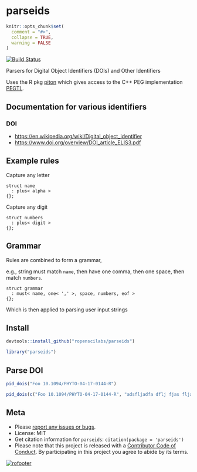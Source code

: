 parseids
========

```r
knitr::opts_chunk$set(
  comment = "#>",
  collapse = TRUE,
  warning = FALSE
)
```

[![Build Status](https://travis-ci.org/ropenscilabs/parseids.svg?branch=master)](https://travis-ci.org/ropenscilabs/parseids)


Parsers for Digital Object Identifiers (DOIs) and Other Identifiers

Uses the R pkg [piton](https://github.com/Ironholds/piton) which gives access to the C++ PEG implementation [PEGTL](https://github.com/taocpp/PEGTL).

## Documentation for various identifiers

### DOI

* <https://en.wikipedia.org/wiki/Digital_object_identifier>
* <https://www.doi.org/overview/DOI_article_ELIS3.pdf>

## Example rules

Capture any letter

```
struct name
  : plus< alpha >
{};
```

Capture any digit

```
struct numbers
  : plus< digit >
{};
```

## Grammar

Rules are combined to form a grammar, 

e.g., string must match `name`, then have one comma, then one space, 
then match `numbers`.

```
struct grammar
  : must< name, one< ',' >, space, numbers, eof >
{};
```

Which is then applied to parsing user input strings

## Install

```r
devtools::install_github("ropenscilabs/parseids")
```

```r
library("parseids")
```


## Parse DOI

```r
pid_dois("Foo 10.1094/PHYTO-04-17-0144-R")
```

```r
pid_dois(c("Foo 10.1094/PHYTO-04-17-0144-R", "adsfljadfa dflj fjas fljasf 10.1094/PHYTO-04-17-0144-R"))
```


## Meta

* Please [report any issues or bugs](https://github.com/ropenscilabs/parseids/issues).
* License: MIT
* Get citation information for `parseids`: `citation(package = 'parseids')`
* Please note that this project is released with a [Contributor Code of Conduct](CONDUCT.md). By participating in this project you agree to abide by its terms.

[![rofooter](https://ropensci.org/public_images/github_footer.png)](https://ropensci.org)


